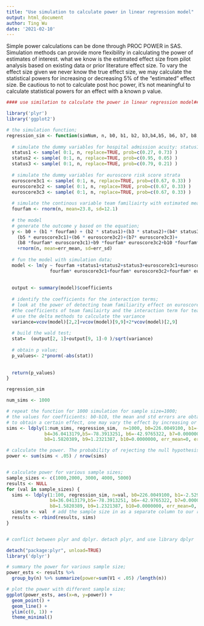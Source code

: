 ---
title: "Use simulation to calculate power in linear regression model"
output: html_document
author: Ting Wu
date: '2021-02-10'
---

Simple power calculations can be done through PROC POWER in SAS. Simulation methods can provide more flexibility in calculating the power of estimates of interest.  what we know is the estimated effect size from pilot analysis based on existing data or prior literature effect size. To vary the effect size given we never know the true effect size, we may calculate the statistical powers for increasing or decreasing 5% of the "estimated" effect size. Be cautious to not to calculate post hoc power, it's not meaningful to calculate statistical powers for an effect with a known p value. 

```{r, out.width = "400px", eval=FALSE}

#### use similation to calculate the power in linear regression model###############

library('plyr')
library('ggplot2')

# the simulation function; 
regression_sim <- function(simNum, n, b0, b1, b2, b3,b4,b5, b6, b7, b8,b9,b10, err_mean=0, err_sd=74.45294) {
  
  # simulate the dummy variables for hospital admission acuity: status1=elective, status2=urgent; status3=emergent; 
  status1 <- sample( 0:1, n, replace=TRUE, prob=c(0.27, 0.73) )
  status2 <- sample( 0:1, n, replace=TRUE, prob=c(0.95, 0.05) )
  status3 <- sample( 0:1, n, replace=TRUE, prob=c(0.79, 0.21) )
  
  # simulate the dummy variables for euroscore risk score strata
  euroscore3c1 <- sample( 0:1, n, replace=TRUE, prob=c(0.67, 0.33) )
  euroscore3c2 <- sample( 0:1, n, replace=TRUE, prob=c(0.67, 0.33) )
  euroscore3c3 <- sample( 0:1, n, replace=TRUE, prob=c(0.67, 0.33) )
  
  # simulate the continous variable team familiairty with estimated mean and std; 
  fourfam <- rnorm(n, mean=23.8, sd=12.1)
  
  # the model
  # generate the outcome y based on the equation; 
  y <- b0 + (b1 * fourfam) + (b2 * status1)+(b3 * status2)+(b4* status3)+
    (b5 * euroscore3c1)+(b6 * euroscore3c2)+(b7* euroscore3c3)+
    (b8 *fourfam* euroscore3c1)+b9 *fourfam* euroscore3c2+b10 *fourfam* euroscore3c3+
    +rnorm(n, mean=err_mean, sd=err_sd)
  
  # fun the model with simulation data; 
  model <- lm(y ~ fourfam +status1+status2+status3+euroscore3c1+euroscore3c2+euroscore3c3+
                fourfam* euroscore3c1+fourfam* euroscore3c2+fourfam* euroscore3c3)
  
  
  output <- summary(model)$coefficients
  
  # identify the coefficients for the interaction terms; 
  # look at the power of detecting team familiarity effect on euroscore strata 1, which will be the sum of 
  #the coefficients of team familairty and the interaction term for team familiarity and euroscore strata 1.
  # use the delta methods to calculate the variance
  variance=vcov(model)[2,2]+vcov(model)[9,9]+2*vcov(model)[2,9]
  
  # build the wald test; 
  stat=  (output[2, 1]+output[9, 1]-0 )/sqrt(variance)
  
  # obtain p value;
  p_values<- 2*pnorm(-abs(stat))
  
  
  return(p_values)
}

regression_sim

num_sims <- 1000

# repeat the function for 1000 simulation for sample size=1000; 
# the values for coefficients: b0-b10, the mean and std errors are obtained based on a pilot study on existing data.
# to obtain a certain effect, one may vary the effect by increasing or decreasing 5% of the estimated effect. 
sims <- ldply(1:num_sims, regression_sim,  n=1000, b0=226.0049100, b1=-2.5294683, b2=0.0000000, b3=-2.5636306,
              b4=36.0413179,b5=-78.3913251, b6=-42.9765322, b7=0.0000000,
              b8=1.5820389, b9=1.2321387, b10=0.0000000, err_mean=0, err_sd=74.45294)

# calculate the power. The probability of rejecting the null hypothesis given the alternative hypothesis is true
power <- sum(sims < .05) / nrow(sims)


# calculate power for various sample sizes; 
sample_sizes <- c(1000,2000, 3000, 4000, 5000)
results <- NULL
for (val in sample_sizes) {
  sims <- ldply(1:100, regression_sim, n=val, b0=226.0049100, b1=-2.5294683, b2=0.0000000, b3=-2.5636306,
                b4=36.0413179,b5=-78.3913251, b6=-42.9765322, b7=0.0000000,
                b8=1.5820389, b9=1.2321387, b10=0.0000000, err_mean=0, err_sd=74.45294)
  sims$n <- val  # add the sample size in as a separate column to our results
  results <- rbind(results, sims)
}


# conflict between plyr and dplyr. detach plyr, and use library dplyr

detach("package:plyr", unload=TRUE)
library('dplyr')

# summary the power for various sample size; 
power_ests <- results %>%
  group_by(n) %>% summarize(power=sum(V1 < .05) /length(n))

# plot the power with different sample size;
ggplot(power_ests, aes(x=n, y=power)) +
  geom_point() +
  geom_line() +
  ylim(c(0, 1)) +
  theme_minimal()
```

